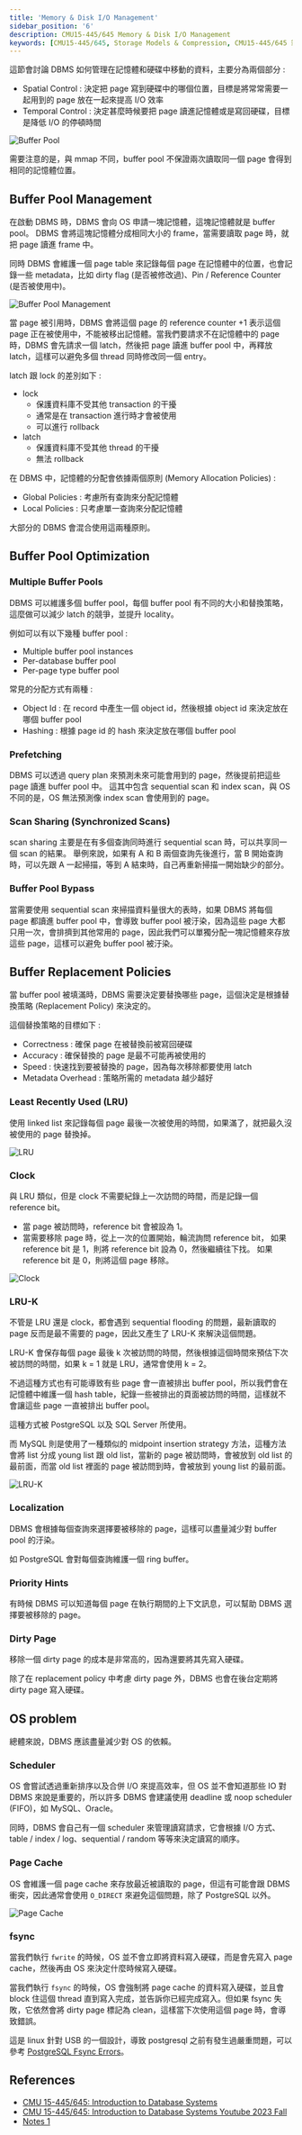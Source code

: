 ```yaml
---
title: 'Memory & Disk I/O Management'
sidebar_position: '6'
description: CMU15-445/645 Memory & Disk I/O Management
keywords: [CMU15-445/645, Storage Models & Compression, CMU15-445/645 筆記]
---
```


<head>
  <title>CMU 15-445/645 Memory & Disk I/O Management</title>
</head>

這節會討論 DBMS 如何管理在記憶體和硬碟中移動的資料，主要分為兩個部分 :

- Spatial Control : 決定把 page 寫到硬碟中的哪個位置，目標是將常常需要一起用到的 page 放在一起來提高 I/O 效率
- Temporal Control : 決定甚麼時候要把 page 讀進記憶體或是寫回硬碟，目標是降低 I/O 的停頓時間

![Buffer Pool](/img/cmu15-445/c06/image.png)

需要注意的是，與 mmap 不同，buffer pool 不保證兩次讀取同一個 page 會得到相同的記憶體位置。

## Buffer Pool Management

在啟動 DBMS 時，DBMS 會向 OS 申請一塊記憶體，這塊記憶體就是 buffer pool。
DBMS 會將這塊記憶體分成相同大小的 frame，當需要讀取 page 時，就把 page 讀進 frame 中。

同時 DBMS 會維護一個 page table 來記錄每個 page 在記憶體中的位置，也會記錄一些 metadata，比如 dirty flag (是否被修改過)、Pin / Reference Counter (是否被使用中)。

![Buffer Pool Management](/img/cmu15-445/c06/image-1.png)

當 page 被引用時，DBMS 會將這個 page 的 reference counter +1 表示這個 page 正在被使用中，不能被移出記憶體。當我們要請求不在記憶體中的 page 時，DBMS 會先請求一個 latch，然後把 page 讀進 buffer pool 中，再釋放 latch，這樣可以避免多個 thread 同時修改同一個 entry。

latch 跟 lock 的差別如下 :

- lock
  - 保護資料庫不受其他 transaction 的干擾
  - 通常是在 transaction 進行時才會被使用
  - 可以進行 rollback
- latch
  - 保護資料庫不受其他 thread 的干擾
  - 無法 rollback

在 DBMS 中，記憶體的分配會依據兩個原則 (Memory Allocation Policies) :

- Global Policies : 考慮所有查詢來分配記憶體
- Local Policies : 只考慮單一查詢來分配記憶體

大部分的 DBMS 會混合使用這兩種原則。

## Buffer Pool Optimization

### Multiple Buffer Pools

DBMS 可以維護多個 buffer pool，每個 buffer pool 有不同的大小和替換策略，這麼做可以減少 latch 的競爭，並提升 locality。

例如可以有以下幾種 buffer pool :

- Multiple buffer pool instances
- Per-database buffer pool
- Per-page type buffer pool

常見的分配方式有兩種 :

- Object Id : 在 record 中產生一個 object id，然後根據 object id 來決定放在哪個 buffer pool
- Hashing : 根據 page id 的 hash 來決定放在哪個 buffer pool

### Prefetching

DBMS 可以透過 query plan 來預測未來可能會用到的 page，然後提前把這些 page 讀進 buffer pool 中。
這其中包含 sequential scan 和 index scan，與 OS 不同的是，OS 無法預測像 index scan 會使用到的 page。

### Scan Sharing (Synchronized Scans)

scan sharing 主要是在有多個查詢同時進行 sequential scan 時，可以共享同一個 scan 的結果。
舉例來說，如果有 A 和 B 兩個查詢先後進行，當 B 開始查詢時，可以先跟 A 一起掃描，等到 A 結束時，自己再重新掃描一開始缺少的部分。

### Buffer Pool Bypass

當需要使用 sequential scan 來掃描資料量很大的表時，如果 DBMS 將每個 page 都讀進 buffer pool 中，會導致 buffer pool 被汙染，因為這些 page 大都只用一次，會排擠到其他常用的 page，因此我們可以單獨分配一塊記憶體來存放這些 page，這樣可以避免 buffer pool 被汙染。

## Buffer Replacement Policies

當 buffer pool 被填滿時，DBMS 需要決定要替換哪些 page，這個決定是根據替換策略 (Replacement Policy) 來決定的。

這個替換策略的目標如下 :

- Correctness : 確保 page 在被替換前被寫回硬碟
- Accuracy : 確保替換的 page 是最不可能再被使用的
- Speed : 快速找到要被替換的 page，因為每次移除都要使用 latch
- Metadata Overhead : 策略所需的 metadata 越少越好

### Least Recently Used (LRU)

使用 linked list 來記錄每個 page 最後一次被使用的時間，如果滿了，就把最久沒被使用的 page 替換掉。

![LRU](/img/cmu15-445/c06/image-2.png)

### Clock

與 LRU 類似，但是 clock 不需要紀錄上一次訪問的時間，而是記錄一個 reference bit。

- 當 page 被訪問時，reference bit 會被設為 1。
- 當需要移除 page 時，從上一次的位置開始，輪流詢問 reference bit，
  如果 reference bit 是 1，則將 reference bit 設為 0，然後繼續往下找。
  如果 reference bit 是 0，則將這個 page 移除。

![Clock](/img/cmu15-445/c06/image-3.png)

### LRU-K

不管是 LRU 還是 clock，都會遇到 sequential flooding 的問題，最新讀取的 page 反而是最不需要的 page，因此又產生了 LRU-K 來解決這個問題。

LRU-K 會保存每個 page 最後 k 次被訪問的時間，然後根據這個時間來預估下次被訪問的時間，如果 k = 1 就是 LRU，通常會使用 k = 2。

不過這種方式也有可能導致有些 page 會一直被排出 buffer pool，所以我們會在記憶體中維護一個 hash table，紀錄一些被排出的頁面被訪問的時間，這樣就不會讓這些 page 一直被排出 buffer pool。

這種方式被 PostgreSQL 以及 SQL Server 所使用。

而 MySQL 則是使用了一種類似的 midpoint insertion strategy 方法，這種方法會將 list 分成 young list 跟 old list，當新的 page 被訪問時，會被放到 old list 的最前面，而當 old list 裡面的 page 被訪問到時，會被放到 young list 的最前面。

![LRU-K](/img/cmu15-445/c06/image-4.png)

### Localization

DBMS 會根據每個查詢來選擇要被移除的 page，這樣可以盡量減少對 buffer pool 的汙染。

如 PostgreSQL 會對每個查詢維護一個 ring buffer。

### Priority Hints

有時候 DBMS 可以知道每個 page 在執行期間的上下文訊息，可以幫助 DBMS 選擇要被移除的 page。

### Dirty Page

移除一個 dirty page 的成本是非常高的，因為還要將其先寫入硬碟。

除了在 replacement policy 中考慮 dirty page 外，DBMS 也會在後台定期將 dirty page 寫入硬碟。

## OS problem

總體來說，DBMS 應該盡量減少對 OS 的依賴。

### Scheduler

OS 會嘗試透過重新排序以及合併 I/O 來提高效率，但 OS 並不會知道那些 IO 對 DBMS 來說是重要的，所以許多 DBMS 會建議使用 deadline 或 noop scheduler (FIFO)，如 MySQL、Oracle。

同時，DBMS 會自己有一個 scheduler 來管理讀寫請求，它會根據 I/O 方式、table / index / log、sequential / random 等等來決定讀寫的順序。

### Page Cache

OS 會維護一個 page cache 來存放最近被讀取的 page，但這有可能會跟 DBMS 衝突，因此通常會使用 `O_DIRECT` 來避免這個問題，除了 PostgreSQL 以外。

![Page Cache](/img/cmu15-445/c06/image-5.png)

### fsync

當我們執行 `fwrite` 的時候，OS 並不會立即將資料寫入硬碟，而是會先寫入 page cache，然後再由 OS 來決定什麼時候寫入硬碟。

當我們執行 `fsync` 的時候，OS 會強制將 page cache 的資料寫入硬碟，並且會 block 住這個 thread 直到寫入完成，並告訴你已經完成寫入。但如果 fsync 失敗，它依然會將 dirty page 標記為 clean，這樣當下次使用這個 page 時，會導致錯誤。

這是 linux 針對 USB 的一個設計，導致 postgresql 之前有發生過嚴重問題，可以參考 [PostgreSQL Fsync Errors](https://wiki.postgresql.org/wiki/Fsync_Errors)。

## References

- [CMU 15-445/645: Introduction to Database Systems](https://15445.courses.cs.cmu.edu/fall2023/)
- [CMU 15-445/645: Introduction to Database Systems Youtube 2023 Fall](https://www.youtube.com/watch?v=BS5h8QZHCPk&list=PLSE8ODhjZXjbj8BMuIrRcacnQh20hmY9g&index=7)
- [Notes 1](https://zhenghe.gitbook.io/open-courses/cmu-15-445-645-database-systems/database-storage)
